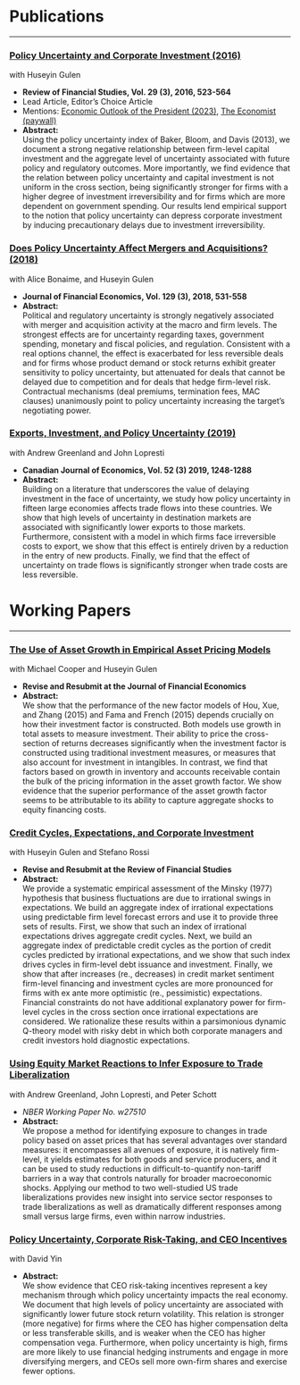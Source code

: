 # Publications 
***

### [Policy Uncertainty and Corporate Investment (2016)](https://papers.ssrn.com/sol3/papers.cfm?abstract_id=2188090) 
with Huseyin Gulen


* **Review of Financial Studies, Vol. 29 (3), 2016, 523-564** 
* Lead Article, Editor's Choice Article
* Mentions: [Economic Outlook of the President (2023)](https://www.whitehouse.gov/wp-content/uploads/2023/03/ERP-2023.pdf?_ga=2.108324618.98294196.1680906187-1215979928.1680906187), [The Economist (paywall)](https://www.economist.com/business/2016/11/19/uncertain-business?frsc=dg%7Ca)
* **Abstract:**\
        Using the policy uncertainty index of Baker, Bloom, and Davis (2013), we document a strong negative relationship between firm-level capital investment and the aggregate level of uncertainty associated with future policy and regulatory outcomes. More importantly, we find evidence that the relation between policy uncertainty and capital investment is not uniform in the cross section, being significantly stronger for firms with a higher degree of investment irreversibility and for firms which are more dependent on government spending. Our results lend empirical support to the notion that policy uncertainty can depress corporate investment by inducing precautionary delays due to investment irreversibility.


<!-- -->

### [Does Policy Uncertainty Affect Mergers and Acquisitions? (2018)](https://papers.ssrn.com/sol3/papers.cfm?abstract_id=2813466)
with Alice Bonaime, and Huseyin Gulen


* **Journal of Financial Economics, Vol. 129 (3), 2018, 531-558**
* **Abstract:**\
        Political and regulatory uncertainty is strongly negatively associated with merger and acquisition activity at the macro and firm levels. The strongest effects are for uncertainty regarding taxes, government spending, monetary and fiscal policies, and regulation. Consistent with a real options channel, the effect is exacerbated for less reversible deals and for firms whose product demand or stock returns exhibit greater sensitivity to policy uncertainty, but attenuated for deals that cannot be delayed due to competition and for deals that hedge firm-level risk. Contractual mechanisms (deal premiums, termination fees, MAC clauses) unanimously point to policy uncertainty increasing the target’s negotiating power.

<!-- -->

### [Exports, Investment, and Policy Uncertainty (2019)](https://papers.ssrn.com/sol3/papers.cfm?abstract_id=2833536)
with Andrew Greenland and John Lopresti


* **Canadian Journal of Economics, Vol. 52 (3) 2019, 1248-1288**
* **Abstract:**\
        Building on a literature that underscores the value of delaying investment in the face of uncertainty, we study how policy uncertainty in fifteen large economies affects trade flows into these countries. We show that high levels of uncertainty in destination markets are associated with significantly lower exports to those markets. Furthermore, consistent with a model in which firms face irreversible costs to export, we show that this effect is entirely driven by a reduction in the entry of new products. Finally, we find that the effect of uncertainty on trade flows is significantly stronger when trade costs are less reversible.

# Working Papers
***


### [The Use of Asset Growth in Empirical Asset Pricing Models](https://papers.ssrn.com/sol3/papers.cfm?abstract_id=3026534)
with Michael Cooper and Huseyin Gulen


* **Revise and Resubmit at the Journal of Financial Economics**
* **Abstract:**\
     We show that the performance of the new factor models of Hou, Xue, and Zhang (2015) and Fama and French (2015) depends crucially on how their investment factor is constructed. Both models use growth in total assets to measure investment. Their ability to price the cross-section of returns decreases significantly when the investment factor is constructed using traditional investment measures, or measures that also account for investment in intangibles. In contrast, we find that factors based on growth in inventory and accounts receivable contain the bulk of the pricing information in the asset growth factor. We show evidence that the superior performance of the asset growth factor seems to be attributable to its ability to capture aggregate shocks to equity financing costs.

<!-- -->

### [Credit Cycles, Expectations, and Corporate Investment](https://papers.ssrn.com/sol3/papers.cfm?abstract_id=3369295)
with Huseyin Gulen and Stefano Rossi


* **Revise and Resubmit at the Review of Financial Studies**
* **Abstract:**\
        We provide a systematic empirical assessment of the Minsky (1977) hypothesis that business fluctuations are due to irrational swings in expectations. We build an aggregate index of irrational expectations using predictable firm level forecast errors and use it to provide three sets of results. First, we show that such an index of irrational expectations drives aggregate credit cycles. Next, we build an aggregate index of predictable credit cycles as the portion of credit cycles predicted by irrational expectations, and we show that such index drives cycles in firm-level debt issuance and investment. Finally, we show that after increases (re., decreases) in credit market sentiment firm-level financing and investment cycles are more pronounced for firms with ex ante more optimistic (re., pessimistic) expectations. Financial constraints do not have additional explanatory power for firm-level cycles in the cross section once irrational expectations are considered. We rationalize these results within a parsimonious dynamic Q-theory model with risky debt in which both corporate managers and credit investors hold diagnostic expectations.

<!-- -->

### [Using Equity Market Reactions to Infer Exposure to Trade Liberalization](https://papers.ssrn.com/sol3/papers.cfm?abstract_id=3649874)
with Andrew Greenland, John Lopresti, and Peter Schott


* *NBER Working Paper No. w27510*
* **Abstract:**\
        We propose a method for identifying exposure to changes in trade policy based on asset prices that has several advantages over standard measures: it encompasses all avenues of exposure, it is natively firm-level, it yields estimates for both goods and service producers, and it can be used to study reductions in difficult-to-quantify non-tariff barriers in a way that controls naturally for broader macroeconomic shocks. Applying our method to two well-studied US trade liberalizations provides new insight into service sector responses to trade liberalizations as well as dramatically different responses among small versus large firms, even within narrow industries.

<!-- -->

### [Policy Uncertainty, Corporate Risk-Taking, and CEO Incentives](https://papers.ssrn.com/sol3/papers.cfm?abstract_id=3039734)
with David Yin


* **Abstract:**\
        We show evidence that CEO risk-taking incentives represent a key mechanism through which policy uncertainty impacts the real economy. We document that high levels of policy uncertainty are associated with significantly lower future stock return volatility. This relation is stronger (more negative) for firms where the CEO has higher compensation delta or less transferable skills, and is weaker when the CEO has higher compensation vega. Furthermore, when policy uncertainty is high, firms are more likely to use financial hedging instruments and engage in more diversifying mergers, and CEOs sell more own-firm shares and exercise fewer options.
